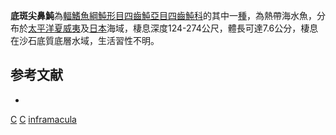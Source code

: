 {{Speciesbox
| taxon = Canthigaster inframacula
| status = LC
| status_system = IUCN3.1 
| binomial_authority = [[Allen|Allen]] & [[Randall|Randall]], 1977
| synonyms = 
}}
'''底斑尖鼻魨'''為[[輻鰭魚綱|輻鰭魚綱]][[魨形目|魨形目]][[四齒魨亞目|四齒魨亞目]][[四齒魨科|四齒魨科]]的其中一[[種|種]]，為熱帶海水魚，分布於[[太平洋|太平洋]][[夏威夷|夏威夷]]及[[日本|日本]]海域，棲息深度124-274公尺，體長可達7.6公分，棲息在沙石底質底層水域，生活習性不明。

==参考文献==
*{{FishBase_species|genus=Canthigaster|species=inframacula|year=2014|month=3}}

{{taxonbar}}
[[Category:1977年描述的鱼类|C]]
[[Category:IUCN红色名录无危物种|C]]
[[Category:尖鼻魨屬|inframacula]]